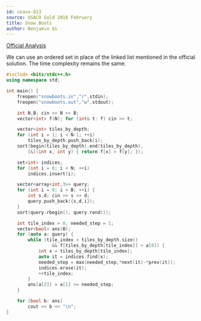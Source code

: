 ---
id: usaco-813
source: USACO Gold 2018 February
title: Snow Boots
author: Benjamin Qi
---

[Official Analysis](http://www.usaco.org/current/data/sol_snowboots_gold_feb18.html)

We can use an ordered set in place of the linked list mentioned in the official
solution. The time complexity remains the same.

```cpp
#include <bits/stdc++.h>
using namespace std;

int main() {
	freopen("snowboots.in","r",stdin);
	freopen("snowboots.out","w",stdout);

	int N,B; cin >> N >> B;
	vector<int> f(N); for (int& t: f) cin >> t;

	vector<int> tiles_by_depth;
	for (int i = 1; i < N-1; ++i)
		tiles_by_depth.push_back(i);
	sort(begin(tiles_by_depth),end(tiles_by_depth),
		[&](int x, int y) { return f[x] > f[y]; });

	set<int> indices;
	for (int i = 0; i < N; ++i)
		indices.insert(i);

	vector<array<int,3>> query;
	for (int i = 0; i < B; ++i) {
		int s,d; cin >> s >> d;
		query.push_back({s,d,i});
	}
	sort(query.rbegin(), query.rend());

	int tile_index = 0, needed_step = 1;
	vector<bool> ans(B);
	for (auto a: query) {
		while (tile_index < tiles_by_depth.size()
				 && f[tiles_by_depth[tile_index]] > a[0]) {
			int x = tiles_by_depth[tile_index];
			auto it = indices.find(x);
			needed_step = max(needed_step,*next(it)-*prev(it));
			indices.erase(it);
			++tile_index;
		}
		ans[a[2]] = a[1] >= needed_step;
	}

	for (bool b: ans)
		cout << b << "\n";
}
```
